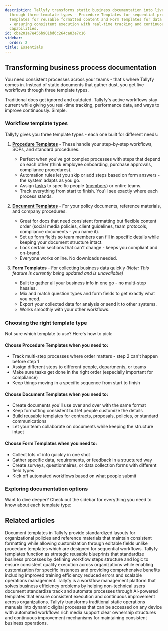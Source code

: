 ```yaml
---
description: Tallyfy transforms static business documentation into live workflows
  through three template types - Procedure Templates for sequential processes Document
  Templates for reusable formatted content and Form Templates for data collection
  - ensuring consistent execution with real-time tracking and continuous improvement
  capabilities.
id: cba201a7e456b901bd6c264ca83e7c16
sidebar:
  order: 2
title: Essentials
---
```


## Transforming business process documentation

You need consistent processes across your teams - that's where Tallyfy comes in. Instead of static documents that gather dust, you get live workflows through three template types.

Traditional docs get ignored and outdated. Tallyfy's active workflows stay current while giving you real-time tracking, performance data, and ways to improve continuously. Simple.

### Workflow template types

Tallyfy gives you three template types - each one built for different needs:

1. **[Procedure Templates](/products/pro/documenting/templates/)** - These handle your step-by-step workflows, SOPs, and standard procedures.
   - Perfect when you've got complex processes with steps that depend on each other (think employee onboarding, purchase approvals, compliance procedures).
   - Automation rules let you skip or add steps based on form answers - the system adapts as you go.
   - Assign [tasks](/products/pro/tracking-and-tasks/tasks/) to specific people ([members](/products/pro/documenting/members/)) or entire teams.
   - Track everything from start to finish. You'll see exactly where each process stands.

2. **[Document Templates](/products/pro/documenting/documents/)** - For your policy documents, reference materials, and company procedures.
   - Great for docs that need consistent formatting but flexible content order (social media policies, client guidelines, team protocols, compliance documents - you name it).
   - Set up [form fields](/products/pro/tracking-and-tasks/tasks/what-are-form-fields-in-tallyfy/) so team members can fill in specific details while keeping your document structure intact.
   - Lock certain sections that can't change - keeps you compliant and on-brand.
   - Everyone works online. No downloads needed.

3. **Form Templates** - For collecting business data quickly *(Note: This feature is currently being updated and is unavailable)*
   - Built to gather all your business info in one go - no multi-step hassles.
   - Mix and match question types and form fields to get exactly what you need.
   - Export your collected data for analysis or send it to other systems.
   - Works smoothly with your other workflows.

### Choosing the right template type

Not sure which template to use? Here's how to pick:

#### Choose Procedure Templates when you need to:
  - Track multi-step processes where order matters - step 2 can't happen before step 1
  - Assign different steps to different people, departments, or teams
  - Make sure tasks get done in the right order (especially important for compliance)
  - Keep things moving in a specific sequence from start to finish

#### Choose Document Templates when you need to:
  - Create documents you'll use over and over with the same format
  - Keep formatting consistent but let people customize the details
  - Build reusable templates for contracts, proposals, policies, or standard communications
  - Let your team collaborate on documents while keeping the structure intact

#### Choose Form Templates when you need to:
  - Collect lots of info quickly in one shot
  - Gather specific data, requirements, or feedback in a structured way
  - Create surveys, questionnaires, or data collection forms with different field types
  - Kick off automated workflows based on what people submit

### Exploring documentation options

Want to dive deeper? Check out the sidebar for everything you need to know about each template type:


<PageTree />


## Related articles
<CardGrid>
<LinkTitleCard header="<b>Documenting > Documents</b>" href="/products/pro/documenting/documents/" > Document templates in Tallyfy provide standardized layouts for organizational policies and reference materials that maintain consistent formatting while allowing customization through editable fields unlike procedure templates which are designed for sequential workflows. </LinkTitleCard>
<LinkTitleCard header="<b>Documenting > Templates</b>" href="/products/pro/documenting/templates/" > Tallyfy templates function as strategic reusable blueprints that standardize business processes by defining workflow steps structure and logic to ensure consistent quality execution across organizations while enabling customization for specific instances and providing comprehensive benefits including improved training efficiency reduced errors and scalable operations management. </LinkTitleCard>
<LinkTitleCard header="<b>Introduction</b>" href="/products/pro/" > Tallyfy is a workflow management platform that solves business efficiency problems by helping non-technical users document standardize track and automate processes through AI-powered templates that ensure consistent execution and continuous improvement across organizations. </LinkTitleCard>
<LinkTitleCard header="<b>How To > Build an effective operations manual</b>" href="/products/pro/tutorials/how-to/build-effective-operations-manual/" > Tallyfy transforms traditional static operations manuals into dynamic digital processes that can be accessed on any device with automated workflows rich media support clear ownership structures and continuous improvement mechanisms for maintaining consistent business operations. </LinkTitleCard>
</CardGrid>